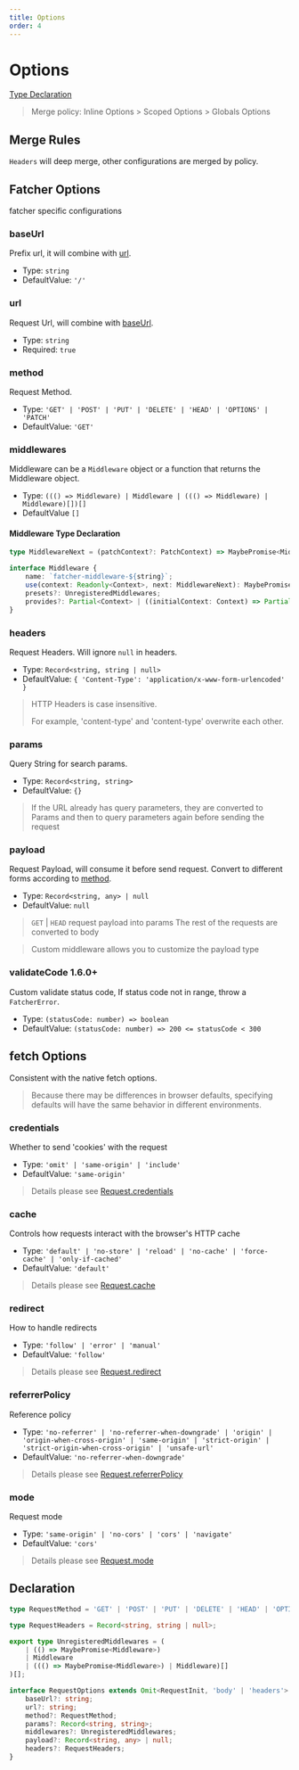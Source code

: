 ```yaml
---
title: Options
order: 4
---
```



# Options

[Type Declaration](#Declaration)

> Merge policy: Inline Options > Scoped Options > Globals Options

## Merge Rules

`Headers` will deep merge, other configurations are merged by policy.

## Fatcher Options

fatcher specific configurations

### baseUrl

Prefix url, it will combine with [url](#url).

-   Type: `string`
-   DefaultValue: `'/'`

### url

Request Url, will combine with [baseUrl](#baseurl).

-   Type: `string`
-   Required: `true`

### method

Request Method.

-   Type: `'GET' | 'POST' | 'PUT' | 'DELETE' | 'HEAD' | 'OPTIONS' | 'PATCH'`
-   DefaultValue: `'GET'`

### middlewares

Middleware can be a `Middleware` object or a function that returns the Middleware object.

-   Type: `((() => Middleware) | Middleware | ((() => Middleware) | Middleware)[])[]`
-   DefaultValue `[]`

#### Middleware Type Declaration

```ts
type MiddlewareNext = (patchContext?: PatchContext) => MaybePromise<MiddlewareResult>;

interface Middleware {
    name: `fatcher-middleware-${string}`;
    use(context: Readonly<Context>, next: MiddlewareNext): MaybePromise<MiddlewareResult>;
    presets?: UnregisteredMiddlewares;
    provides?: Partial<Context> | ((initialContext: Context) => Partial<Context>);
}
```

### headers

Request Headers. Will ignore `null` in headers.

-   Type: `Record<string, string | null>`
-   DefaultValue: `{ 'Content-Type': 'application/x-www-form-urlencoded' }`

> HTTP Headers is case insensitive.
>
> For example, 'content-type' and 'content-type' overwrite each other.

### params

Query String for search params.

-   Type: `Record<string, string>`
-   DefaultValue: `{}`

> If the URL already has query parameters, they are converted to Params and then to query parameters again before sending the request

### payload

Request Payload, will consume it before send request. Convert to different forms according to [method](#method).

-   Type: `Record<string, any> | null`
-   DefaultValue: `null`

> `GET` | `HEAD` request payload into params
> The rest of the requests are converted to body

> Custom middleware allows you to customize the payload type

### validateCode <Badge>1.6.0+</Badge>

Custom validate status code, If status code not in range, throw a `FatcherError`.

-   Type: `(statusCode: number) => boolean`
-   DefaultValue: `(statusCode: number) => 200 <= statusCode < 300`

## fetch Options

Consistent with the native fetch options.

> Because there may be differences in browser defaults, specifying defaults will have the same behavior in different environments.

### credentials

Whether to send 'cookies' with the request

-   Type: `'omit' | 'same-origin' | 'include'`
-   DefaultValue: `'same-origin'`

> Details please see [Request.credentials](https://developer.mozilla.org/en-US/docs/Web/API/Request/credentials)

### cache

Controls how requests interact with the browser's HTTP cache

-   Type: `'default' | 'no-store' | 'reload' | 'no-cache' | 'force-cache' | 'only-if-cached'`
-   DefaultValue: `'default'`

> Details please see [Request.cache](https://developer.mozilla.org/en-US/docs/Web/API/Request/cache)

### redirect

How to handle redirects

-   Type: `'follow' | 'error' | 'manual'`
-   DefaultValue: `'follow'`

> Details please see [Request.redirect](https://developer.mozilla.org/en-US/docs/Web/API/Request/redirect)

### referrerPolicy

Reference policy

-   Type: `'no-referrer' | 'no-referrer-when-downgrade' | 'origin' | 'origin-when-cross-origin' | 'same-origin' | 'strict-origin' | 'strict-origin-when-cross-origin' | 'unsafe-url'`
-   DefaultValue: `'no-referrer-when-downgrade'`

> Details please see [Request.referrerPolicy](https://developer.mozilla.org/en-US/docs/Web/API/Request/referrerPolicy)

### mode

Request mode

-   Type: `'same-origin' | 'no-cors' | 'cors' | 'navigate'`
-   DefaultValue: `'cors'`

> Details please see [Request.mode](https://developer.mozilla.org/en-US/docs/Web/API/Request/mode)

## Declaration

```ts
type RequestMethod = 'GET' | 'POST' | 'PUT' | 'DELETE' | 'HEAD' | 'OPTIONS' | 'PATCH';

type RequestHeaders = Record<string, string | null>;

export type UnregisteredMiddlewares = (
    | (() => MaybePromise<Middleware>)
    | Middleware
    | ((() => MaybePromise<Middleware>) | Middleware)[]
)[];

interface RequestOptions extends Omit<RequestInit, 'body' | 'headers'> {
    baseUrl?: string;
    url?: string;
    method?: RequestMethod;
    params?: Record<string, string>;
    middlewares?: UnregisteredMiddlewares;
    payload?: Record<string, any> | null;
    headers?: RequestHeaders;
}
```
